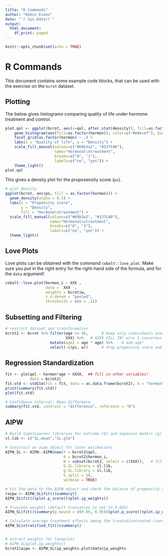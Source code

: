 ```yaml
---
title: "R Commands"
author: "Robin Evans"
date: "`r Sys.Date()`"
output:
  html_document:
    df_print: paged
---
```


```r
knitr::opts_chunk$set(echo = TRUE)
```

# R Commands

This document contains some example code blocks, that can be used with the
exercise on the `bcrot` dataset.

## Plotting

The below gives histograms comparing quality of life under hormone treatment 
and control.

```r
plot.qol <- ggplot(bcrot, aes(x=qol, after_stat(density)), fill=as.factor(hormon)) +
    geom_histogram(aes(fill=as.factor(hormon)), color=c("#e9ecef"), binwidth = 2) +
    facet_grid(as.factor(hormon) ~ .) +
    labs(x = "Quality of life", y = "Density") +
    scale_fill_manual(values=c("#69b3a2", "#337CA0"),
                      name="Hormonal\ntreatment",
                      breaks=c("0", "1"),
                      labels=c("no", "yes")) +
    theme_light()
plot.qol
```

This gives a density plot for the proposensity score (`ps`).

```r
# plot density
ggplot(bcrot, aes(ps, fill = as.factor(hormon))) +
  geom_density(alpha = 0.5) +
  labs(x = "Propensity score",
       y = "Density",
       fill = "Hormone\ntreatment") +
  scale_fill_manual(values=c("#69b3a2", "#337CA0"),
                    name="Hormonal\ntreatment",
                    breaks=c("0", "1"),
                    labels=c("no", "yes")) +
  theme_light()
```

## Love Plots

Love plots can be obtained with the command `cobalt::love.plot`.  Make sure you 
put in the right entry for the right-hand side of the formula, and for the 
`data` argument!

```r
cobalt::love.plot(hormon_i ~ XXX , 
                  data =  XXX  , 
                  weights = bcrot$w,
                  s.d.denom = "pooled",
                  thresholds = c(m = .1))
```

## Subsetting and Filtering

```r
# restrict dataset and transformation
bcrot2 <- bcrot %>% filter(age >= 40,      # keep only individuals over 40
                           XXX) %>%   # XXXX FILL IN! w/>= 1 cancerous node
                    mutate(age2 = age * age) %>%    # add age²
                    select(-c(ps, w))      # drop propensity score and weights
```


## Regression Standardization

```r
fit <- glm(qol ~ hormon*age + XXXX,  ## fill in other variables!
           data = bcrot2)
fit.std <- stdGlm(fit = fit, data = as.data.frame(bcrot2), X = "hormon")
print(summary(fit.std))
plot(fit.std)

# Confidence interval: Mean difference 
summary(fit.std, contrast = "difference", reference = "0")
```

## AIPW

```r
# Build SuperLearner libraries for outcome (Q) and exposure models (g)
sl.lib <- c("SL.mean","SL.glm")  

# Construct an aipw object for later estimations 
AIPW_SL <- AIPW::AIPW$new(Y = bcrot2$qol,
                          A = bcrot2$hormon_i,
                          W = subset(bcrot2, select = c(XXX)),   # fill in!
                          Q.SL.library = sl.lib,
                          g.SL.library = sl.lib,
                          k_split = 10,
                          verbose = TRUE)

# Fit the data to the AIPW object and check the balance of propensity scores
raipw <- AIPW_SL$fit()$summary()
AIPW_SL$fit()$plot.p_score()$plot.ip_weights()

# Truncate weights (default truncation is set to 0.025)
AIPW_SL$fit()$summary(g.bound = c(0.05, 0.95))$plot.p_score()$plot.ip_weights()

# Calculate average treatment effects among the treated/untreated (controls) (ATT/ATC)
AIPW_SL$stratified_fit()$summary()


# extract weights for loveplots
# AIPW_SL$plot.ip_weights()
bcrot2$aipw <- AIPW_SL$ip_weights.plot$data$ip_weights
```
